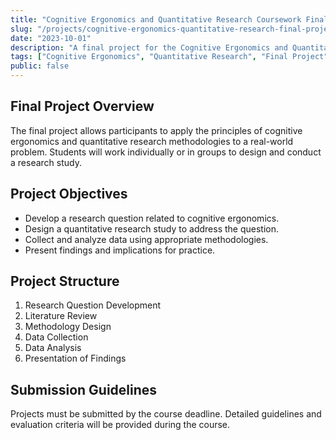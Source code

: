 ```yaml
---
title: "Cognitive Ergonomics and Quantitative Research Coursework Final Project"
slug: "/projects/cognitive-ergonomics-quantitative-research-final-project"
date: "2023-10-01"
description: "A final project for the Cognitive Ergonomics and Quantitative Research course, focusing on practical applications of learned methodologies."
tags: ["Cognitive Ergonomics", "Quantitative Research", "Final Project"]
public: false
---
```


## Final Project Overview

The final project allows participants to apply the principles of cognitive ergonomics and quantitative research methodologies to a real-world problem. Students will work individually or in groups to design and conduct a research study.

## Project Objectives

- Develop a research question related to cognitive ergonomics.
- Design a quantitative research study to address the question.
- Collect and analyze data using appropriate methodologies.
- Present findings and implications for practice.

## Project Structure

1. Research Question Development
2. Literature Review
3. Methodology Design
4. Data Collection
5. Data Analysis
6. Presentation of Findings

## Submission Guidelines

Projects must be submitted by the course deadline. Detailed guidelines and evaluation criteria will be provided during the course.
